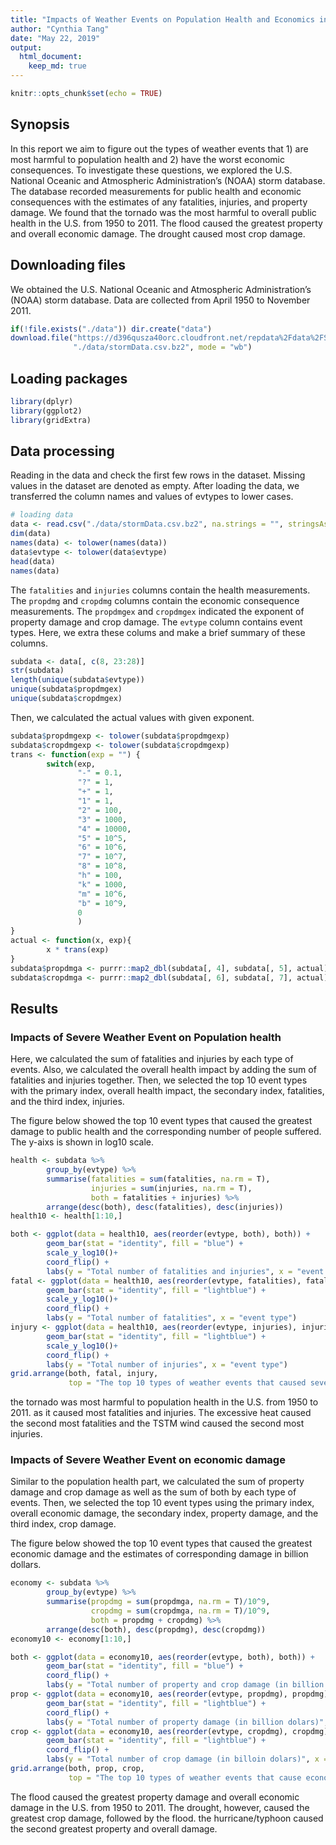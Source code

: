 ```yaml
---
title: "Impacts of Weather Events on Population Health and Economics in the U.S."
author: "Cynthia Tang"
date: "May 22, 2019"
output: 
  html_document:
    keep_md: true
---
```


```r
knitr::opts_chunk$set(echo = TRUE)
```

## Synopsis

In this report we aim to figure out the types of weather events that 1) are most
harmful to population health and 2) have the worst economic consequences. To 
investigate these questions, we explored 
the U.S. National Oceanic and Atmospheric Administration's (NOAA) storm database. 
The database recorded measurements for public health and economic consequences with
the estimates of any fatalities, injuries, and property damage.
We found that the tornado was the most harmful to overall public health in the U.S. from
1950 to 2011. The flood caused the greatest property and overall economic damage. 
The drought caused most crop damage.

## Downloading files

We obtained the U.S. National Oceanic and Atmospheric Administration's (NOAA) 
storm database. Data are collected from April 1950 to November 2011.

```r
if(!file.exists("./data")) dir.create("data")
download.file("https://d396qusza40orc.cloudfront.net/repdata%2Fdata%2FStormData.csv.bz2",
              "./data/stormData.csv.bz2", mode = "wb")
```

## Loading packages
```r
library(dplyr)
library(ggplot2)
library(gridExtra)

```


## Data processing

Reading in the data and check the first few rows in the dataset. Missing values 
in the dataset are denoted as empty. After loading the data, we transferred the 
column names and values of evtypes to lower cases.

```r
# loading data
data <- read.csv("./data/stormData.csv.bz2", na.strings = "", stringsAsFactors = FALSE)
dim(data)
names(data) <- tolower(names(data))
data$evtype <- tolower(data$evtype)
head(data)
names(data)
```

The `fatalities` and `injuries` columns contain the health measurements. The `propdmg`
and `cropdmg` columns contain the economic consequence measurements. The `propdmgex`
and `cropdmgex` indicated the exponent of property damage and crop damage. The `evtype` 
column contains event types. Here, we extra these colums and make a brief summary of these columns.

```r
subdata <- data[, c(8, 23:28)]
str(subdata)
length(unique(subdata$evtype))
unique(subdata$propdmgex)
unique(subdata$cropdmgex)
```

Then, we calculated the actual values with given exponent. 

```r
subdata$propdmgexp <- tolower(subdata$propdmgexp)
subdata$cropdmgexp <- tolower(subdata$cropdmgexp)
trans <- function(exp = "") {
        switch(exp, 
               "-" = 0.1,
               "?" = 1,
               "+" = 1,
               "1" = 1,
               "2" = 100,
               "3" = 1000,
               "4" = 10000,
               "5" = 10^5,
               "6" = 10^6,
               "7" = 10^7,
               "8" = 10^8,
               "h" = 100,
               "k" = 1000,
               "m" = 10^6,
               "b" = 10^9,
               0
               )
}
actual <- function(x, exp){
        x * trans(exp)
}
subdata$propdmga <- purrr::map2_dbl(subdata[, 4], subdata[, 5], actual)
subdata$cropdmga <- purrr::map2_dbl(subdata[, 6], subdata[, 7], actual)
```

## Results

### Impacts of Severe Weather Event on Population health

Here, we calculated the sum of fatalities and injuries by each type of events.
Also, we calculated the overall health impact by adding the sum of fatalities and 
injuries together. Then, we selected the top 10 event types with the primary index,
overall health impact, the secondary index, fatalities, and the third index, injuries.  

The figure below showed the top 10 event types that caused the greatest damage to
public health and the corresponding number of people suffered. 
The y-aixs is shown in log10 scale.

```r
health <- subdata %>%
        group_by(evtype) %>%
        summarise(fatalities = sum(fatalities, na.rm = T), 
                  injuries = sum(injuries, na.rm = T),
                  both = fatalities + injuries) %>%
        arrange(desc(both), desc(fatalities), desc(injuries))
health10 <- health[1:10,]

both <- ggplot(data = health10, aes(reorder(evtype, both), both)) + 
        geom_bar(stat = "identity", fill = "blue") +
        scale_y_log10()+
        coord_flip() +
        labs(y = "Total number of fatalities and injuries", x = "event type") 
fatal <- ggplot(data = health10, aes(reorder(evtype, fatalities), fatalities)) + 
        geom_bar(stat = "identity", fill = "lightblue") +
        scale_y_log10()+
        coord_flip() +
        labs(y = "Total number of fatalities", x = "event type") 
injury <- ggplot(data = health10, aes(reorder(evtype, injuries), injuries)) +
        geom_bar(stat = "identity", fill = "lightblue") +
        scale_y_log10()+
        coord_flip() +
        labs(y = "Total number of injuries", x = "event type") 
grid.arrange(both, fatal, injury, 
             top = "The top 10 types of weather events that caused severe population health problems")

```

the tornado was most harmful to population health in the U.S. from 1950 to 
2011. as it caused most fatalities and injuries. 
The excessive heat caused the second most fatalities and the TSTM wind
caused the second most injuries.

### Impacts of Severe Weather Event on economic damage

Similar to the population health part, we calculated the sum of property 
damage and crop damage as well as the sum of both by each type of events.
Then, we selected the top 10 event types using the primary index,
overall economic damage, the secondary index, property damage, and the third 
index, crop damage.  

The figure below showed the top 10 event types that caused the greatest economic 
damage and the estimates of corresponding damage in billion dollars. 

```r
economy <- subdata %>%
        group_by(evtype) %>%
        summarise(propdmg = sum(propdmga, na.rm = T)/10^9, 
                  cropdmg = sum(cropdmga, na.rm = T)/10^9,
                  both = propdmg + cropdmg) %>%
        arrange(desc(both), desc(propdmg), desc(cropdmg))
economy10 <- economy[1:10,]

both <- ggplot(data = economy10, aes(reorder(evtype, both), both)) + 
        geom_bar(stat = "identity", fill = "blue") +
        coord_flip() +
        labs(y = "Total number of property and crop damage (in billion dolars)", x = "event type")
prop <- ggplot(data = economy10, aes(reorder(evtype, propdmg), propdmg)) + 
        geom_bar(stat = "identity", fill = "lightblue") +
        coord_flip() +
        labs(y = "Total number of property damage (in billion dolars)", x = "event type") 
crop <- ggplot(data = economy10, aes(reorder(evtype, cropdmg), cropdmg)) +
        geom_bar(stat = "identity", fill = "lightblue") +
        coord_flip() +
        labs(y = "Total number of crop damage (in billoin dolars)", x = "event type") 
grid.arrange(both, prop, crop,
             top = "The top 10 types of weather events that cause economic problems")
```

The flood caused the greatest property damage and overall economic damage in the U.S. 
from 1950 to 2011. The drought, however, caused the greatest crop damage, followed by the flood. 
the hurricane/typhoon caused the second greatest property and overall damage.